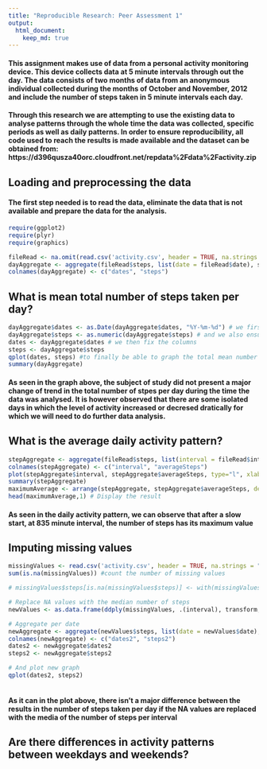 ```yaml
---
title: "Reproducible Research: Peer Assessment 1"
output: 
  html_document:
    keep_md: true
---
```


#### This assignment makes use of data from a personal activity monitoring device. This device collects data at 5 minute intervals through out the day. The data consists of two months of data from an anonymous individual collected during the months of October and November, 2012 and include the number of steps taken in 5 minute intervals each day. 

#### Through this research we are attempting to use the existing data to analyse patterns through the whole time the data was collected, specific periods as well as daily patterns. In order to ensure reproducibility, all code used to reach the results is made available and the dataset can be obtained from: https://d396qusza40orc.cloudfront.net/repdata%2Fdata%2Factivity.zip 

## Loading and preprocessing the data

#### The first step needed is to read the data, eliminate the data that is not available and prepare the data for the analysis. 

```r
require(ggplot2) 
require(plyr)
require(graphics)

fileRead <- na.omit(read.csv('activity.csv', header = TRUE, na.strings = "NA"))
dayAggregate <- aggregate(fileRead$steps, list(date = fileRead$date), sum)
colnames(dayAggregate) <- c("dates", "steps")


```

## What is mean total number of steps taken per day?

```r
dayAggregate$dates <- as.Date(dayAggregate$dates, "%Y-%m-%d") # we first ensure the date format is propper
dayAggregate$steps <- as.numeric(dayAggregate$steps) # and we also ensure is can be treated as numbers
dates <- dayAggregate$dates # we then fix the columns
steps <- dayAggregate$steps
qplot(dates, steps) #to finally be able to graph the total mean number of steps per day
summary(dayAggregate)
```

#### As seen in the graph above, the subject of study did not present a major change of trend in the total number of stpes per day during the time the data was analysed. It is however observed that there are some isolated days in which the level of activity increased or decresed dratically for which we will need to do further data analysis.  


## What is the average daily activity pattern?
```r
stepAggregate <- aggregate(fileRead$steps, list(interval = fileRead$interval), FUN = "mean") # Calculate the mean per interval
colnames(stepAggregate) <- c("interval", "averageSteps") 
plot(stepAggregate$interval, stepAggregate$averageSteps, type="l", xlab = "5-minute intervals", ylab = "Average number of steps taken") #plot the results 
summary(stepAggregate)
maximumAverage <- arrange(stepAggregate, stepAggregate$averageSteps, decreasing = TRUE) # reorganise the results  
head(maximumAverage,1) # Display the result 

```

#### As seen in the daily activity pattern, we can observe that after a slow start, at 835 minute interval, the number of steps has its maximum value 

## Imputing missing values
```r
missingValues <- read.csv('activity.csv', header = TRUE, na.strings = "NA") #Read file again
sum(is.na(missingValues)) #count the number of missing values 

# missingValues$steps[is.na(missingValues$steps)] <- with(missingValues, ave(steps, interval, FUN = function(x) median(x, na.rm = TRUE)))[is.na(missingValues$steps)]

# Replace NA values with the median number of steps 
newValues <- as.data.frame(ddply(missingValues, .(interval), transform, steps=ifelse(is.na(steps), median(steps, na.rm=TRUE), steps))) 

# Aggregate per date
newAggregate <- aggregate(newValues$steps, list(date = newValues$date), sum) 
colnames(newAggregate) <- c("dates2", "steps2")
dates2 <- newAggregate$dates2
steps2 <- newAggregate$steps2

# And plot new graph
qplot(dates2, steps2)



```

#### As it can in the plot above, there isn't a major difference between the results in the number of steps taken per day if the NA values are replaced with the media of the number of steps per interval 


## Are there differences in activity patterns between weekdays and weekends?

```r

```


